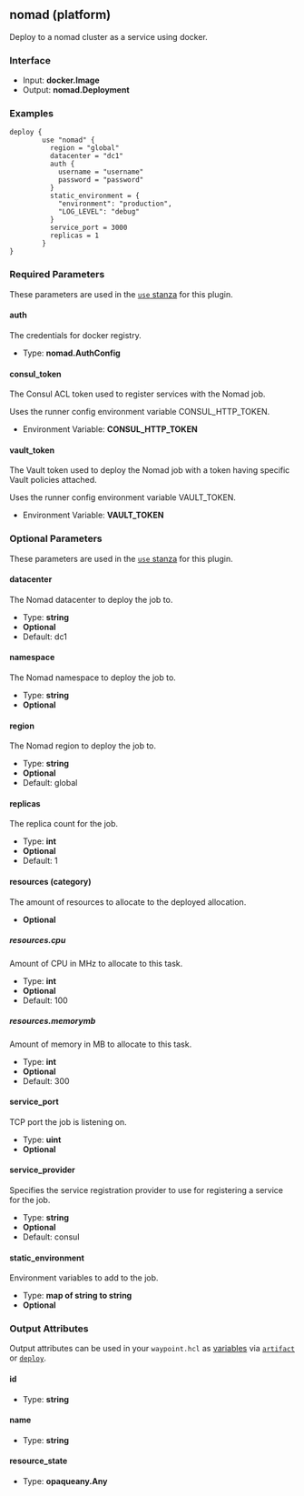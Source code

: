 ## nomad (platform)

Deploy to a nomad cluster as a service using docker.

### Interface

- Input: **docker.Image**
- Output: **nomad.Deployment**

### Examples

```hcl
deploy {
        use "nomad" {
          region = "global"
          datacenter = "dc1"
          auth {
            username = "username"
            password = "password"
          }
          static_environment = {
            "environment": "production",
            "LOG_LEVEL": "debug"
          }
          service_port = 3000
          replicas = 1
        }
}
```

### Required Parameters

These parameters are used in the [`use` stanza](/waypoint/docs/waypoint-hcl/use) for this plugin.

#### auth

The credentials for docker registry.

- Type: **nomad.AuthConfig**

#### consul_token

The Consul ACL token used to register services with the Nomad job.

Uses the runner config environment variable CONSUL_HTTP_TOKEN.

- Environment Variable: **CONSUL_HTTP_TOKEN**

#### vault_token

The Vault token used to deploy the Nomad job with a token having specific Vault policies attached.

Uses the runner config environment variable VAULT_TOKEN.

- Environment Variable: **VAULT_TOKEN**

### Optional Parameters

These parameters are used in the [`use` stanza](/waypoint/docs/waypoint-hcl/use) for this plugin.

#### datacenter

The Nomad datacenter to deploy the job to.

- Type: **string**
- **Optional**
- Default: dc1

#### namespace

The Nomad namespace to deploy the job to.

- Type: **string**
- **Optional**

#### region

The Nomad region to deploy the job to.

- Type: **string**
- **Optional**
- Default: global

#### replicas

The replica count for the job.

- Type: **int**
- **Optional**
- Default: 1

#### resources (category)

The amount of resources to allocate to the deployed allocation.

- **Optional**

##### resources.cpu

Amount of CPU in MHz to allocate to this task.

- Type: **int**
- **Optional**
- Default: 100

##### resources.memorymb

Amount of memory in MB to allocate to this task.

- Type: **int**
- **Optional**
- Default: 300

#### service_port

TCP port the job is listening on.

- Type: **uint**
- **Optional**

#### service_provider

Specifies the service registration provider to use for registering a service for the job.

- Type: **string**
- **Optional**
- Default: consul

#### static_environment

Environment variables to add to the job.

- Type: **map of string to string**
- **Optional**

### Output Attributes

Output attributes can be used in your `waypoint.hcl` as [variables](/waypoint/docs/waypoint-hcl/variables) via [`artifact`](/waypoint/docs/waypoint-hcl/variables/artifact) or [`deploy`](/waypoint/docs/waypoint-hcl/variables/deploy).

#### id

- Type: **string**

#### name

- Type: **string**

#### resource_state

- Type: **opaqueany.Any**
